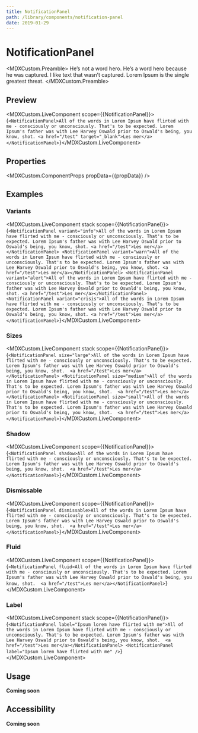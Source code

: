 ```yaml
---
title: NotificationPanel
path: /library/components/notification-panel
date: 2019-01-29
---
```



# NotificationPanel

<MDXCustom.Preamble>
  He’s not a word hero. He’s a word hero because he was captured. I like text that wasn’t captured. Lorem Ipsum is the
  single greatest threat.
</MDXCustom.Preamble>

## Preview

<MDXCustom.LiveComponent scope={{NotificationPanel}}>{`
  <NotificationPanel>All of the words in Lorem Ipsum have flirted with me - consciously or unconsciously. That's to be expected. Lorem Ipsum's father was with Lee Harvey Oswald prior to Oswald's being, you know, shot. <a href="/test" target="_blank">Les mer</a></NotificationPanel>
`}</MDXCustom.LiveComponent>

## Properties

<MDXCustom.ComponentProps propData={{propData}} />

## Examples

### Variants

<MDXCustom.LiveComponent stack scope={{NotificationPanel}}>{`
  <NotificationPanel variant="info">All of the words in Lorem Ipsum have flirted with me - consciously or unconsciously. That's to be expected. Lorem Ipsum's father was with Lee Harvey Oswald prior to Oswald's being, you know, shot. <a href="/test">Les mer</a></NotificationPanel>
  <NotificationPanel variant="warn">All of the words in Lorem Ipsum have flirted with me - consciously or unconsciously. That's to be expected. Lorem Ipsum's father was with Lee Harvey Oswald prior to Oswald's being, you know, shot. <a href="/test">Les mer</a></NotificationPanel>
  <NotificationPanel variant="alert">All of the words in Lorem Ipsum have flirted with me - consciously or unconsciously. That's to be expected. Lorem Ipsum's father was with Lee Harvey Oswald prior to Oswald's being, you know, shot. <a href="/test">Les mer</a></NotificationPanel>
  <NotificationPanel variant="crisis">All of the words in Lorem Ipsum have flirted with me - consciously or unconsciously. That's to be expected. Lorem Ipsum's father was with Lee Harvey Oswald prior to Oswald's being, you know, shot. <a href="/test">Les mer</a></NotificationPanel>
`}</MDXCustom.LiveComponent>

### Sizes

<MDXCustom.LiveComponent stack scope={{NotificationPanel}}>{`
  <NotificationPanel size="large">All of the words in Lorem Ipsum have flirted with me - consciously or unconsciously. That's to be expected. Lorem Ipsum's father was with Lee Harvey Oswald prior to Oswald's being, you know, shot.  <a href="/test">Les mer</a></NotificationPanel>
  <NotificationPanel size="medium">All of the words in Lorem Ipsum have flirted with me - consciously or unconsciously. That's to be expected. Lorem Ipsum's father was with Lee Harvey Oswald prior to Oswald's being, you know, shot.  <a href="/test">Les mer</a></NotificationPanel>
  <NotificationPanel size="small">All of the words in Lorem Ipsum have flirted with me - consciously or unconsciously. That's to be expected. Lorem Ipsum's father was with Lee Harvey Oswald prior to Oswald's being, you know, shot.  <a href="/test">Les mer</a></NotificationPanel>
`}</MDXCustom.LiveComponent>

### Shadow

<MDXCustom.LiveComponent scope={{NotificationPanel}}>{`
  <NotificationPanel shadow>All of the words in Lorem Ipsum have flirted with me - consciously or unconsciously. That's to be expected. Lorem Ipsum's father was with Lee Harvey Oswald prior to Oswald's being, you know, shot.  <a href="/test">Les mer</a></NotificationPanel>
`}</MDXCustom.LiveComponent>

### Dismissable

<MDXCustom.LiveComponent scope={{NotificationPanel}}>{`
  <NotificationPanel dismissable>All of the words in Lorem Ipsum have flirted with me - consciously or unconsciously. That's to be expected. Lorem Ipsum's father was with Lee Harvey Oswald prior to Oswald's being, you know, shot.  <a href="/test">Les mer</a></NotificationPanel>
`}</MDXCustom.LiveComponent>

### Fluid

<MDXCustom.LiveComponent scope={{NotificationPanel}}>{`
  <NotificationPanel fluid>All of the words in Lorem Ipsum have flirted with me - consciously or unconsciously. That's to be expected. Lorem Ipsum's father was with Lee Harvey Oswald prior to Oswald's being, you know, shot.  <a href="/test">Les mer</a></NotificationPanel>
`}</MDXCustom.LiveComponent>

### Label

<MDXCustom.LiveComponent stack scope={{NotificationPanel}}>{`
  <NotificationPanel label="Ipsum lorem have flirted with me">All of the words in Lorem Ipsum have flirted with me - consciously or unconsciously. That's to be expected. Lorem Ipsum's father was with Lee Harvey Oswald prior to Oswald's being, you know, shot.  <a href="/test">Les mer</a></NotificationPanel>
  <NotificationPanel label="Ipsum lorem have flirted with me" />
`}</MDXCustom.LiveComponent>

## Usage

**Coming soon**

## Accessibility

**Coming soon**
